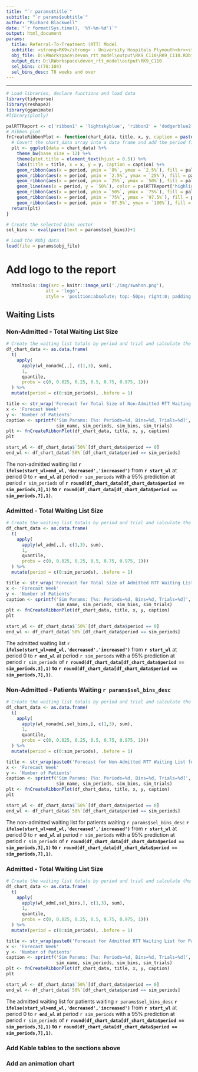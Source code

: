 ```yaml
---
title: "`r params$title`"
subtitle: "`r params$subtitle`"
author: "Richard Blackwell"
date: "`r format(Sys.time(), '%Y-%m-%d')`"
output: html_document
params:
  title: Referral-To-Treatment (RTT) Model
  subtitle: <strong>RK9</strong> - University Hospitals Plymouth<br><strong>110</strong> - Trauma and Orthopaedics
  obj_file: D:\RWorkspace\devon_rtt_model\output\RK9_C110\RK9_C110.RObj
  output_dir: D:\RWorkspace\devon_rtt_model\output\RK9_C110
  sel_bins: c(78:104)
  sel_bins_desc: 78 weeks and over
---
```


<hr></hr>

```r
# Load libraries, declare functions and load data
library(tidyverse)
library(reshape2)
library(gganimate)
#library(plotly)

palRTTReport <- c('ribbon1' = 'lightskyblue', 'ribbon2' = 'dodgerblue2', 'ribbon3' = 'mediumblue', 'highlight1' = 'white')
# Ribbon plot
fnCreateRibbonPlot <- function(chart_data, title, x, y, caption = paste0('Sim Name:', sim_name)){
  # Covert the chart_data array into a data frame and add the period field
  plt <- ggplot(data = chart_data) %+%
    theme_bw(base_size = 12) %+%
    theme(plot.title = element_text(hjust = 0.5)) %+%
    labs(title = title, x = x, y = y, caption = caption) %+%
    geom_ribbon(aes(x = period, ymin = `0%`, ymax = `2.5%`), fill = palRTTReport['ribbon1']) %+%
    geom_ribbon(aes(x = period, ymin = `2.5%`, ymax = `25%`), fill = palRTTReport['ribbon2']) %+%
    geom_ribbon(aes(x = period, ymin = `25%`, ymax = `50%`), fill = palRTTReport['ribbon3']) %+%
    geom_line(aes(x = period, y = `50%`), color = palRTTReport['highlight1'], linewidth = 1) %+%
    geom_ribbon(aes(x = period, ymin = `50%`, ymax = `75%`), fill = palRTTReport['ribbon3']) %+%
    geom_ribbon(aes(x = period, ymin = `75%`, ymax = `97.5%`), fill = palRTTReport['ribbon2']) %+%
    geom_ribbon(aes(x = period, ymin = `97.5%`, ymax = `100%`), fill = palRTTReport['ribbon1'])
  return(plt)
}

# Create the selected bins vector
sel_bins <- eval(parse(text = params$sel_bins))+1

# Load the RObj data
load(file = params$obj_file)
```

# Add logo to the report

```r
  htmltools::img(src = knitr::image_uri('./img/swahsn.png'), 
               alt = 'logo', 
               style = 'position:absolute; top:-50px; right:0; padding:20px; width:300px; height:225px;')
```

## Waiting Lists

### Non-Admitted - Total Waiting List Size

```r
# Create the waiting list totals by period and trial and calculate the minimum, maximum, 2.5th, 25th, 75th and 97.5th centiles, and median values for plotting
df_chart_data <- as.data.frame(
  t(
    apply(
      apply(wl_nonadm[,,], c(1,3), sum), 
      1,
      quantile,
      probs = c(0, 0.025, 0.25, 0.5, 0.75, 0.975, 1)))
  ) %>% 
  mutate(period = c(0:sim_periods), .before = 1)

title <- str_wrap('Forecast for Total Size of Non-Admitted RTT Waiting List', width = 120)
x <- 'Forecast Week'
y <- 'Number of Patients'
caption <- sprintf('Sim Params: [%s: Periods=%d, Bins=%d, Trials=%d]',
                   sim_name, sim_periods, sim_bins, sim_trials)
plt <- fnCreateRibbonPlot(df_chart_data, title, x, y, caption)
plt

start_wl <- df_chart_data$`50%`[df_chart_data$period == 0]
end_wl <- df_chart_data$`50%`[df_chart_data$period == sim_periods]
```

The non-admitted waiting list **`r ifelse(start_wl>end_wl,'decreased','increased')`** from **`r start_wl`** at period 0 to **`r end_wl`** at period `r sim_periods` with a 95% prediction at period `r sim_periods` of **`r round(df_chart_data[df_chart_data$period == sim_periods,3],1)` to `r round(df_chart_data[df_chart_data$period == sim_periods,7],1)`**.


### Admitted - Total Waiting List Size

```r
# Create the waiting list totals by period and trial and calculate the minimum, maximum, 2.5th, 25th, 75th and 97.5th centiles, and median values for plotting
df_chart_data <- as.data.frame(
  t(
    apply(
      apply(wl_adm[,,], c(1,3), sum), 
      1,
      quantile,
      probs = c(0, 0.025, 0.25, 0.5, 0.75, 0.975, 1)))
  ) %>% 
  mutate(period = c(0:sim_periods), .before = 1)

title <- str_wrap('Forecast for Total Size of Admitted RTT Waiting List', width = 120)
x <- 'Forecast Week'
y <- 'Number of Patients'
caption <- sprintf('Sim Params: [%s: Periods=%d, Bins=%d, Trials=%d]',
                   sim_name, sim_periods, sim_bins, sim_trials)
plt <- fnCreateRibbonPlot(df_chart_data, title, x, y, caption)
plt

start_wl <- df_chart_data$`50%`[df_chart_data$period == 0]
end_wl <- df_chart_data$`50%`[df_chart_data$period == sim_periods]
```

The admitted waiting list **`r ifelse(start_wl>end_wl,'decreased','increased')`** from **`r start_wl`** at period 0 to **`r end_wl`** at period `r sim_periods` with a 95% prediction at period `r sim_periods` of **`r round(df_chart_data[df_chart_data$period == sim_periods,3],1)` to `r round(df_chart_data[df_chart_data$period == sim_periods,7],1)`**.

### Non-Admitted - Patients Waiting `r params$sel_bins_desc`

```r
# Create the waiting list totals by period and trial and calculate the minimum, maximum, 2.5th, 25th, 75th and 97.5th centiles, and median values for plotting
df_chart_data <- as.data.frame(
  t(
    apply(
      apply(wl_nonadm[,sel_bins,], c(1,3), sum), 
      1,
      quantile,
      probs = c(0, 0.025, 0.25, 0.5, 0.75, 0.975, 1)))
  ) %>% 
  mutate(period = c(0:sim_periods), .before = 1)

title <- str_wrap(paste0('Forecast for Non-Admitted RTT Waiting List for Patients Waiting ', params$sel_bins_desc), width = 120)
x <- 'Forecast Week'
y <- 'Number of Patients'
caption <- sprintf('Sim Params: [%s: Periods=%d, Bins=%d, Trials=%d]',
                   sim_name, sim_periods, sim_bins, sim_trials)
plt <- fnCreateRibbonPlot(df_chart_data, title, x, y, caption)
plt

start_wl <- df_chart_data$`50%`[df_chart_data$period == 0]
end_wl <- df_chart_data$`50%`[df_chart_data$period == sim_periods]
```

The non-admitted waiting list for patients waiting `r params$sel_bins_desc` **`r ifelse(start_wl>end_wl,'decreased','increased')`** from **`r start_wl`** at period 0 to **`r end_wl`** at period `r sim_periods` with a 95% prediction at period `r sim_periods` of **`r round(df_chart_data[df_chart_data$period == sim_periods,3],1)` to `r round(df_chart_data[df_chart_data$period == sim_periods,7],1)`**.


### Admitted - Total Waiting List Size

```r
# Create the waiting list totals by period and trial and calculate the minimum, maximum, 2.5th, 25th, 75th and 97.5th centiles, and median values for plotting
df_chart_data <- as.data.frame(
  t(
    apply(
      apply(wl_adm[,sel_bins,], c(1,3), sum), 
      1,
      quantile,
      probs = c(0, 0.025, 0.25, 0.5, 0.75, 0.975, 1)))
  ) %>% 
  mutate(period = c(0:sim_periods), .before = 1)

title <- str_wrap(paste0('Forecast for Admitted RTT Waiting List for Patients Waiting ', params$sel_bins_desc), width = 120)
x <- 'Forecast Week'
y <- 'Number of Patients'
caption <- sprintf('Sim Params: [%s: Periods=%d, Bins=%d, Trials=%d]',
                   sim_name, sim_periods, sim_bins, sim_trials)
plt <- fnCreateRibbonPlot(df_chart_data, title, x, y, caption)
plt

start_wl <- df_chart_data$`50%`[df_chart_data$period == 0]
end_wl <- df_chart_data$`50%`[df_chart_data$period == sim_periods]
```

The admitted waiting list for patients waiting `r params$sel_bins_desc` **`r ifelse(start_wl>end_wl,'decreased','increased')`** from **`r start_wl`** at period 0 to **`r end_wl`** at period `r sim_periods` with a 95% prediction at period `r sim_periods` of **`r round(df_chart_data[df_chart_data$period == sim_periods,3],1)` to `r round(df_chart_data[df_chart_data$period == sim_periods,7],1)`**.


### Add Kable tables to the sections above

### Add an animation chart